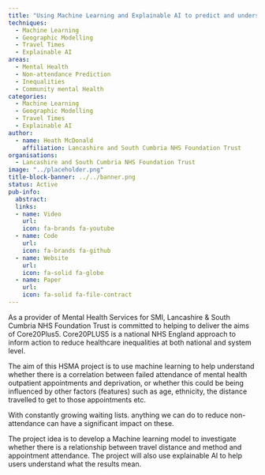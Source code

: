 ```yaml
---
title: "Using Machine Learning and Explainable AI to predict and understand mental health appointment DNAs to reduce inequalities "
techniques:
  - Machine Learning
  - Geographic Modelling
  - Travel Times
  - Explainable AI
areas:
  - Mental Health
  - Non-attendance Prediction
  - Inequalities
  - Community mental Health
categories:
  - Machine Learning
  - Geographic Modelling
  - Travel Times
  - Explainable AI
author:
  - name: Heath McDonald
    affiliation: Lancashire and South Cumbria NHS Foundation Trust
organisations:
  - Lancashire and South Cumbria NHS Foundation Trust
image: "../placeholder.png"
title-block-banner: ../../banner.png
status: Active
pub-info:
  abstract:
  links:
  - name: Video
    url:
    icon: fa-brands fa-youtube
  - name: Code
    url:
    icon: fa-brands fa-github
  - name: Website
    url:
    icon: fa-solid fa-globe
  - name: Paper
    url:
    icon: fa-solid fa-file-contract
---
```


As a provider of Mental Health Services for SMI, Lancashire & South Cumbria NHS Foundation Trust is committed to helping to deliver the aims of Core20Plus5. Core20PLUS5 is a national NHS England approach to inform action to reduce healthcare inequalities at both national and system level.

The aim of this HSMA project is to use machine learning to help understand whether there is a correlation between failed attendance of mental health outpatient appointments and deprivation, or whether this could be being influenced by other factors (features) such as age, ethnicity, the distance travelled to get to those appointments etc.

With constantly growing waiting lists. anything we can do to reduce non-attendance can have a significant impact on these.

The project idea is to develop a Machine learning model to investigate whether there is a relationship between travel distance and method and appointment attendance. The project will also use explainable AI to help users understand what the results mean.
